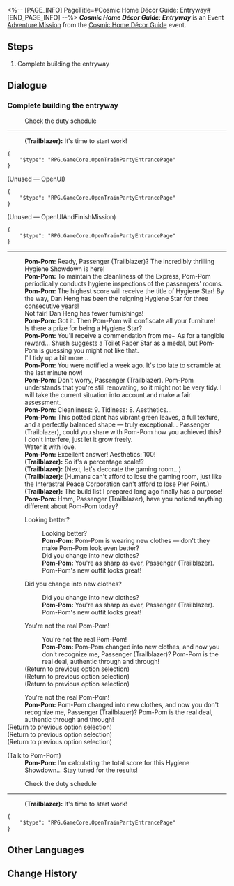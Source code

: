 <%-- [PAGE_INFO]
PageTitle=#Cosmic Home Décor Guide: Entryway#
[END_PAGE_INFO] --%>
{{Stub|Dialogue.}}
{{Mission Infobox
|id            = 8027115
|title         = 
|image         = <!--Mission Cosmic Home Décor Guide Entryway.png-->
|type          = Adventure
|event_name    = Cosmic Home Décor Guide
|chapter       = Cosmic Home Décor Guide
|requirements  = [[Adventure Mission]] ''[[Cosmic Home Décor Guide: Bedroom]]'' completed
|summary       = <!--official mission summary from Fate's Atlas-->
|characters    = Pom-Pom; Trailblazer
|startLocation = [[Astral Express]] - [[Party Car]]
|world         = Astral Express
|area          = Party Car
|prev          = Cosmic Home Décor Guide: Bedroom
|next          = 
|rewards       = 
}}
'''''Cosmic Home Décor Guide: Entryway''''' is an Event [[Adventure Mission]] from the [[Cosmic Home Décor Guide]] event.

==Steps==
# Complete building the entryway

<!--
==Gameplay Notes==

--><!--
==Trial Character==

-->
==Dialogue==
{{Stub Dialogue}}
===Complete building the entryway{{subst:void|<!--802711502-->}}===
{{Mission Description|type=adventure|location=Party Car|An entryway area might be tiny, but it presents the first impression people have of your room.}}
{{Dialogue Start}}

:{{DIcon|Travel Log}} Check the duty schedule
----
:'''(Trailblazer):''' It's time to start work!
<pre>{
	"$type": "RPG.GameCore.OpenTrainPartyEntrancePage"
}</pre>

;(Unused &mdash; OpenUI)
<pre>{
	"$type": "RPG.GameCore.OpenTrainPartyEntrancePage"
}</pre>

;(Unused &mdash; OpenUIAndFinishMission)
<pre>{
	"$type": "RPG.GameCore.OpenTrainPartyEntrancePage"
}</pre>
----
:'''Pom-Pom:''' Ready, Passenger (Trailblazer)? The incredibly thrilling Hygiene Showdown is here!
:'''Pom-Pom:''' To maintain the cleanliness of the Express, Pom-Pom periodically conducts hygiene inspections of the passengers' rooms.
:'''Pom-Pom:''' The highest score will receive the title of Hygiene Star! By the way, Dan Heng has been the reigning Hygiene Star for three consecutive years!
:Not fair! Dan Heng has fewer furnishings!
:'''Pom-Pom:''' Got it. Then Pom-Pom will confiscate all your furniture!
:Is there a prize for being a Hygiene Star?
:'''Pom-Pom:''' You'll receive a commendation from me~ As for a tangible reward... Shush suggests a Toilet Paper Star as a medal, but Pom-Pom is guessing you might not like that.
:I'll tidy up a bit more...
:'''Pom-Pom:''' You were notified a week ago. It's too late to scramble at the last minute now!
:'''Pom-Pom:''' Don't worry, Passenger (Trailblazer). Pom-Pom understands that you're still renovating, so it might not be very tidy. I will take the current situation into account and make a fair assessment.
:'''Pom-Pom:''' Cleanliness: 9. Tidiness: 8. Aesthetics...
:'''Pom-Pom:''' This potted plant has vibrant green leaves, a full texture, and a perfectly balanced shape &mdash; truly exceptional... Passenger (Trailblazer), could you share with Pom-Pom how you achieved this?
:I don't interfere, just let it grow freely.
:Water it with love.
:'''Pom-Pom:''' Excellent answer! Aesthetics: 100!
:'''(Trailblazer):''' So it's a percentage scale!?
:'''(Trailblazer):''' (Next, let's decorate the gaming room...)
:'''(Trailblazer):''' (Humans can't afford to lose the gaming room, just like the Interastral Peace Corporation can't afford to lose Pier Point.)
:'''(Trailblazer):''' The build list I prepared long ago finally has a purpose!
:'''Pom-Pom:''' Hmm, Passenger (Trailblazer), have you noticed anything different about Pom-Pom today?
:{{DIcon|Arrow}} Looking better?
::Looking better?
::'''Pom-Pom:''' Pom-Pom is wearing new clothes &mdash; don't they make Pom-Pom look even better?
::Did you change into new clothes?
::'''Pom-Pom:''' You're as sharp as ever, Passenger (Trailblazer). Pom-Pom's new outfit looks great!
:{{DIcon|Arrow}} Did you change into new clothes?
::Did you change into new clothes?
::'''Pom-Pom:''' You're as sharp as ever, Passenger (Trailblazer). Pom-Pom's new outfit looks great!
:{{DIcon|Arrow}} You're not the real Pom-Pom!
::You're not the real Pom-Pom!
::'''Pom-Pom:''' Pom-Pom changed into new clothes, and now you don't recognize me, Passenger (Trailblazer)? Pom-Pom is the real deal, authentic through and through!
:;(Return to previous option selection)
:;(Return to previous option selection)
:;(Return to previous option selection)
:You're not the real Pom-Pom!
:'''Pom-Pom:''' Pom-Pom changed into new clothes, and now you don't recognize me, Passenger (Trailblazer)? Pom-Pom is the real deal, authentic through and through!
;(Return to previous option selection)
;(Return to previous option selection)
;(Return to previous option selection)

;(Talk to Pom-Pom)
:'''Pom-Pom:''' I'm calculating the total score for this Hygiene Showdown... Stay tuned for the results!

:{{DIcon|Travel Log}} Check the duty schedule
----
:'''(Trailblazer):''' It's time to start work!
<pre>{
	"$type": "RPG.GameCore.OpenTrainPartyEntrancePage"
}</pre>
{{Dialogue End}}

==Other Languages==
{{Other Languages
|en   = Cosmic Home Décor Guide: Entryway
|zhs  = 宇宙家装指南：玄关篇
|zht  = 宇宙家裝指南：玄關篇
|ja   = コズミック・ハウジングガイド：玄関
|ko   = 우주 인테리어 가이드: 현관편
|es   = Guía de decoración galáctica: recibidor
|fr   = Guide de décoration cosmique&nbsp;: Entrée
|ru   = Идеи декора для космического дома: Прихожая
|th   = คู่มือแต่งบ้านแห่งจักรวาล: ห้องโถง
|vi   = Hướng Dẫn Trang Trí Nhà Vũ Trụ: Tiền Sảnh
|de   = Leitfaden für galaktisches Heimdekor: Eingangsbereich
|id   = Panduan Dekorasi Rumah Alam Semesta: Foyer
|pt   = Guia de Decoração Cósmica: Entrada
}}

==Change History==
{{Change History|2.7}}
